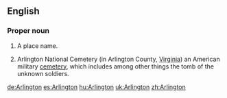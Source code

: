 ==English==
===Proper noun===
{{en-proper noun}}
{{wikipedia}}

#A place name.
#{{US}} Arlington National Cemetery (in Arlington County, [[Virginia]]) an American military [[cemetery]], which includes among other things the tomb of the unknown soldiers.

[[de:Arlington]]
[[es:Arlington]]
[[hu:Arlington]]
[[uk:Arlington]]
[[zh:Arlington]]